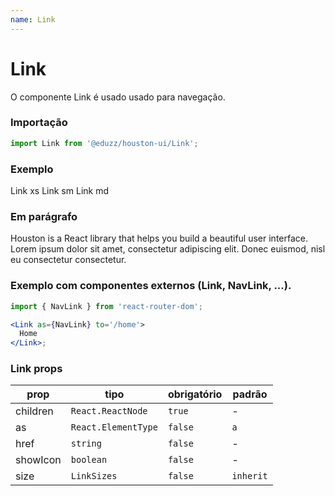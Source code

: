```yaml
---
name: Link
---
```





# Link

O componente Link é usado usado para navegação.

### Importação

```js
import Link from '@eduzz/houston-ui/Link';
```

### Exemplo

<Playground>
  <Row>
    <Column>
      <Link size='xs' href='https://eduzz.github.io/houston/ui-components/Link' showIcon>
        Link xs
      </Link>
    </Column>
    <Column>
      <Link size='sm' href='https://eduzz.github.io/houston/ui-components/Link' showIcon>
        Link sm
      </Link>
    </Column>
    <Column>
      <Link size='md' href='https://eduzz.github.io/houston/ui-components/Link' showIcon>
        Link md
      </Link>
    </Column>
  </Row>
</Playground>

### Em parágrafo

<Playground>
  <Paragraph>
    Houston is a React library that <Link href='https://eduzz.github.io/houston/ui-components/Link'>helps</Link> you
    build a beautiful user interface. Lorem ipsum dolor sit amet, consectetur adipiscing elit. Donec euismod, nisl eu
    consectetur consectetur.
  </Paragraph>
</Playground>

### Exemplo com componentes externos (Link, NavLink, ...).

```jsx
import { NavLink } from 'react-router-dom';

<Link as={NavLink} to='/home'>
  Home
</Link>;
```

### Link props

| prop     | tipo                | obrigatório | padrão    |
| -------- | ------------------- | ----------- | --------- |
| children | `React.ReactNode`   | `true`      | -         |
| as       | `React.ElementType` | `false`     | `a`       |
| href     | `string`            | `false`     | -         |
| showIcon | `boolean`           | `false`     | -         |
| size     | `LinkSizes`         | `false`     | `inherit` |
